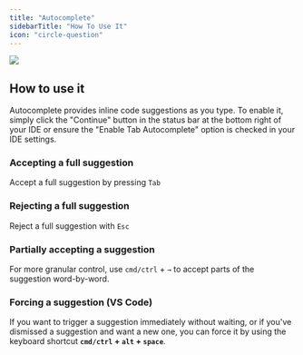 ```yaml
---
title: "Autocomplete"
sidebarTitle: "How To Use It"
icon: "circle-question"
---
```


<Frame>
  <img src="https://docs.continue.dev/images/autocomplete-9d4e3f7658d3e65b8e8b20f2de939675.gif" />
</Frame>

## How to use it

Autocomplete provides inline code suggestions as you type. To enable it, simply click the "Continue" button in the status bar at the bottom right of your IDE or ensure the "Enable Tab Autocomplete" option is checked in your IDE settings.

### Accepting a full suggestion

Accept a full suggestion by pressing `Tab`

### Rejecting a full suggestion

Reject a full suggestion with `Esc`

### Partially accepting a suggestion

For more granular control, use `cmd/ctrl` + `→` to accept parts of the suggestion word-by-word.

### Forcing a suggestion (VS Code)

If you want to trigger a suggestion immediately without waiting, or if you've dismissed a suggestion and want a new one, you can force it by using the keyboard shortcut **`cmd/ctrl` + `alt` + `space`**.


